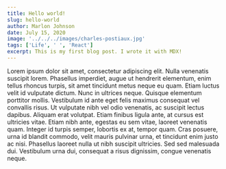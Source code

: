 ---
title: Hello world!
slug: hello-world
author: Marlon Johnson
date: July 15, 2020
image: '../../../images/charles-postiaux.jpg'
tags: ['Life', ' ', 'React']
excerpt: This is my first blog post. I wrote it with MDX!
---


<div>
  <TextContainer>
    <AboutText>
      Lorem ipsum dolor sit amet, consectetur adipiscing elit. Nulla venenatis
      suscipit lorem. Phasellus imperdiet, augue ut hendrerit elementum, enim
      tellus rhoncus turpis, sit amet tincidunt metus neque eu quam. Etiam
      luctus velit id vulputate dictum. Nunc in ultrices neque. Quisque
      elementum porttitor mollis. Vestibulum id ante eget felis maximus
      consequat vel convallis risus. Ut vulputate nibh vel odio venenatis, ac
      suscipit lectus dapibus. Aliquam erat volutpat. Etiam finibus ligula ante,
      at cursus est ultricies vitae. Etiam nibh ante, egestas eu sem vitae,
      laoreet venenatis quam. Integer id turpis semper, lobortis ex at, tempor
      quam. Cras posuere, urna id blandit commodo, velit mauris pulvinar urna,
      et tincidunt enim justo ac nisi. Phasellus laoreet nulla ut nibh suscipit
      ultricies. Sed sed malesuada dui. Vestibulum urna dui, consequat a risus
      dignissim, congue venenatis neque.
    </AboutText>
  </TextContainer>
</div>
